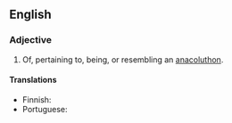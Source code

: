 ==English==

===Adjective===
{{en-adj|-}}

# Of, pertaining to, being, or resembling an [[anacoluthon]].

====Translations====
{{trans-top|pertaining to, being, or resembling an anacoluthon}}
* Finnish: {{t|fi|anakoluuttinen}}
* Portuguese: {{t|pt|anacolútico}}
{{trans-mid}}
{{trans-bottom}}